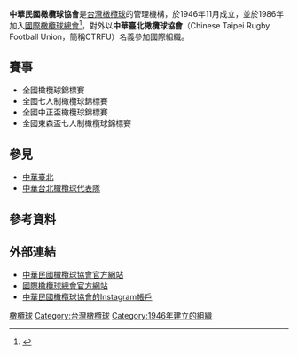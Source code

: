 {{Infobox sport governing body
|assocname= 中華民國橄欖球協會<br />Chinese Taipei Rugby Football Union
|abbrev =
|logo= 
|sport= [[file:Rugby_union_pictogram.svg|25px]] [[橄欖球|橄欖球]]
|category =
|image = Initiaion of taiwans rugby football game monument.jpg
|caption = 台灣橄欖球開球紀念碑
|jurisdiction ={{ROC}}
|founded = 1946年11月
|aff =[[國際橄欖球總會|IRB]]
|affdate = 1986年
|region =[[亞洲橄欖球總會|ARFU]]
|regionyear = 1968年
|headquarters =
|location = [[台北市|台北市]][[中山區_(臺北市)|中山區]]朱崙街20號7樓712室
|president = 黃漢滄
|chairman =
|chiefexec =
|secretary =
|coach =
|womenscoach =
|key staff =
|operating income =
|sponsor =
|year closed =
|replaced =
|prevfounded =
|url = www.rocrugby.org.tw/
|countryflag=
|countryflag2=
}}
'''中華民國橄欖球協會'''是[[台灣|台灣]][[橄欖球|橄欖球]]的管理機構，於1946年11月成立，並於1986年加入[[國際橄欖球總會|國際橄欖球總會]]<ref>{{Cite web |url=http://www.irb.com/unions/union=11000094/index.html |title=IRB - 中華臺北 |accessdate=2011-11-29 |archive-date=2007-10-21 |archive-url=https://web.archive.org/web/20071021032817/http://www.irb.com/unions/union%3D11000094/index.html |dead-url=no }}</ref>，對外以'''中華臺北橄欖球協會'''（Chinese Taipei Rugby Football Union，簡稱CTRFU）名義參加國際組織。

==賽事==
*全國橄欖球錦標賽
*全國七人制橄欖球錦標賽
*全國中正盃橄欖球錦標賽
*全國東森盃七人制橄欖球錦標賽

==參見==
*[[中華臺北|中華臺北]]
*[[中華台北橄欖球代表隊|中華台北橄欖球代表隊]]

==參考資料==
<references/>

== 外部連結 ==
* [http://www.rocrugby.org.tw/ 中華民國橄欖球協會官方網站]{{Wayback|url=http://www.rocrugby.org.tw/ |date=20111208164111 }}
* [http://www.irb.com/index.html 國際橄欖球總會官方網站]{{Wayback|url=http://www.irb.com/index.html |date=20111201204304 }}
*[https://instagram.com/roc_rugby 中華民國橄欖球協會的Instagram帳戶]

{{Taiwan-org-stub|橄欖球}}
{{Sport-stub}}
{{ROCSF}}

[[Category:中華民國體育管理組織|橄欖球]]
[[Category:台灣橄欖球|Category:台灣橄欖球]]
[[Category:1946年建立的組織|Category:1946年建立的組織]]